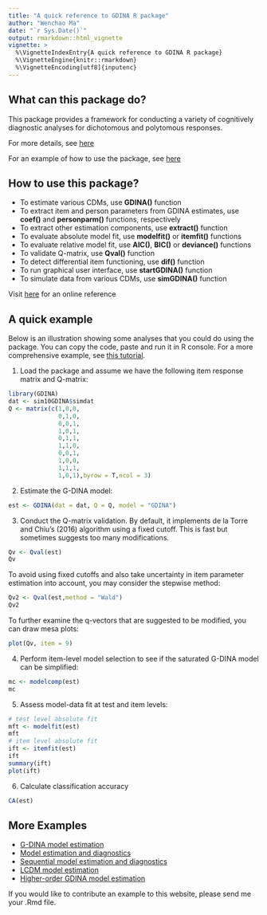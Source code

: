 ```yaml
---
title: "A quick reference to GDINA R package"
author: "Wenchao Ma"
date: "`r Sys.Date()`"
output: rmarkdown::html_vignette
vignette: >
  %\VignetteIndexEntry{A quick reference to GDINA R package}
  %\VignetteEngine{knitr::rmarkdown}
  %\VignetteEncoding[utf8]{inputenc}
---
```


## What can this package do?

This package provides a framework for conducting a variety of cognitively diagnostic analyses
for dichotomous and polytomous responses.

For more details, see [here](https://wenchao-ma.github.io/GDINA/index.html)

For an example of how to use the package, see [here](https://wenchao-ma.github.io/GDINA/articles/OnlineExercises/CDMAnalysis_example.html)

## How to use this package?

* To estimate various CDMs, use **GDINA()** function
* To extract item and person parameters from GDINA estimates, use **coef()** and **personparm()** functions, respectively
* To extract other estimation components, use **extract()** function
* To evaluate absolute model fit, use **modelfit()** or **itemfit()** functions
* To evaluate relative model fit, use **AIC()**, **BIC()** or **deviance()** functions
* To validate Q-matrix, use **Qval()** function
* To detect differential item functioning, use **dif()** function
* To run graphical user interface, use **startGDINA()** function
* To simulate data from various CDMs, use **simGDINA()** function

Visit [here](https://wenchao-ma.github.io/GDINA/reference/index.html) for an online reference

## A quick example

Below is an illustration showing some analyses that you could do using the package. You can copy the code, paste and run it in R console. For a more comprehensive example, see [this tutorial](https://wenchao-ma.github.io/GDINA/articles/OnlineExercises/CDMAnalysis_example.html).

1. Load the package and assume we have the following item response matrix and Q-matrix:
```r
library(GDINA)
dat <- sim10GDINA$simdat
Q <- matrix(c(1,0,0,
              0,1,0,
              0,0,1,
              1,0,1,
              0,1,1,
              1,1,0,
              0,0,1,
              1,0,0,
              1,1,1,
              1,0,1),byrow = T,ncol = 3)
```

2. Estimate the G-DINA model:
```r
est <- GDINA(dat = dat, Q = Q, model = "GDINA")
```


3. Conduct the Q-matrix validation. By default, it implements de la Torre and Chiu's (2016) algorithm using a fixed cutoff. This is fast but sometimes suggests too many modifications.
```r
Qv <- Qval(est)
Qv
```
To avoid using fixed cutoffs and also take uncertainty in item parameter estimation into account, you may consider the stepwise method:
```r
Qv2 <- Qval(est,method = "Wald")
Qv2
```

To further examine the q-vectors that are suggested to be modified, you can draw mesa plots:

```r
plot(Qv, item = 9)
```

4. Perform item-level model selection to see if the saturated G-DINA model can be simplified:
```r
mc <- modelcomp(est)
mc
```

5. Assess model-data fit at test and item levels:
```r
# test level absolute fit
mft <- modelfit(est)
mft
# item level absolute fit
ift <- itemfit(est)
ift
summary(ift)
plot(ift)
```

6. Calculate classification accuracy
```r
CA(est)
```

## More Examples

* [G-DINA model estimation](https://wenchao-ma.github.io/GDINA/articles/OnlineExercises/GDINA_example.html)
* [Model estimation and diagnostics](https://wenchao-ma.github.io/GDINA/articles/OnlineExercises/CDMAnalysis_example.html) 
* [Sequential model estimation and diagnostics](https://wenchao-ma.github.io/GDINA/articles/OnlineExercises/sGDINA_analysis_example.html)
* [LCDM model estimation](https://wenchao-ma.github.io/GDINA/articles/OnlineExercises/LCDM_example.html) 
* [Higher-order GDINA model estimation](https://wenchao-ma.github.io/GDINA/articles/OnlineExercises/HOGDINA_example.html)  

If you would like to contribute an example to this website, please send me your .Rmd file.
